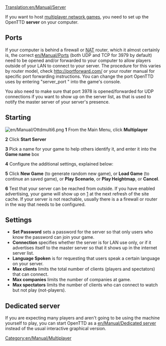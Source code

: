 [[Translation:en/Manual/Server]]

If you want to host [[en/Manual/Multiplayer|multiplayer network games]], you need to set up the OpenTTD '''server''' on your computer.
== Ports ==
If your computer is behind a firewall or [https://www.wikipedia.org/wiki/Network_address_translation NAT] router, which it almost certainly is, the correct [[en/Manual/Port]]s (both UDP and TCP for 3979 by default) need to be opened and/or forwarded to your computer to allow players outside of your LAN to connect to your server. The procedure for this varies by router model, check http://portforward.com/ or your router manual for specific port forwarding instructions.
You can change the port OpenTTD uses by entering "server_port <port>" into the game's console.

You also need to make sure that port 3978 is opened/forwarded for UDP connections if you want to show up on the server list, as that is used to notify the master server of your server's presence.

== Starting ==
[[File:en/Manual/Ottdmulti6.png|right]]
'''1''' From the Main Menu, click '''Multiplayer'''

'''2''' Click '''Start Server'''

'''3''' Pick a name for your game to help others identify it, and enter it into the '''Game name''' box

'''4''' Configure the additional settings, explained below:

'''5''' Click '''New Game''' (to generate random new game), or '''Load Game''' (to continue an saved game), or '''Play Scenario''', or '''Play Heightmap''', or '''Cancel'''.

'''6''' Test that your server can be reached from outside. If you have enabled advertising, your game will show up on [http://www.openttd.org/servers] at the next refresh of the site cache. If your server is not reachable, usually there is a a firewall or router in the way that needs to be configured.
==Settings==
*'''Set Password''' sets a password for the server so that only users who know the password can join your game.
*'''Connection''' specifies whether the server is for LAN use only, or if it advertises itself to the master server so that it shows up in the internet server list.
*'''Language Spoken''' is for requesting that users speak a certain language on your server.
*'''Max clients''' limits the total number of clients (players and spectators) that can connect.
*'''Max companies''' limits the number of companies at game.
*'''Max spectators''' limits the number of clients who can connect to watch but not play (not-players).
==Dedicated server==
If you are expecting many players and aren't going to be using the machine yourself to play, you can start OpenTTD as a [[en/Manual/Dedicated server]] instead of the usual interactive graphical version.

[[Category:en/Manual/Multiplayer]]